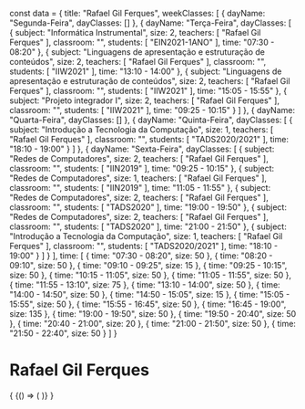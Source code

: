 const data = {
  title: "Rafael Gil Ferques",
  weekClasses: [
    {
      dayName: "Segunda-Feira",
      dayClasses: []
    },
    {
      dayName: "Terça-Feira",
      dayClasses: [
        {
          subject: "Informática Instrumental",
          size: 2,
          teachers: [
            "Rafael Gil Ferques"
          ],
          classroom: "",
          students: [
            "EIN2021-1ANO"
          ],
          time: "07:30 - 08:20"
        },
        {
          subject: "Linguagens de apresentação e estruturação de conteúdos",
          size: 2,
          teachers: [
            "Rafael Gil Ferques"
          ],
          classroom: "",
          students: [
            "IIW2021"
          ],
          time: "13:10 - 14:00"
        },
        {
          subject: "Linguagens de apresentação e estruturação de conteúdos",
          size: 2,
          teachers: [
            "Rafael Gil Ferques"
          ],
          classroom: "",
          students: [
            "IIW2021"
          ],
          time: "15:05 - 15:55"
        },
        {
          subject: "Projeto integrador I",
          size: 2,
          teachers: [
            "Rafael Gil Ferques"
          ],
          classroom: "",
          students: [
            "IIW2021"
          ],
          time: "09:25 - 10:15"
        }
      ]
    },
    {
      dayName: "Quarta-Feira",
      dayClasses: []
    },
    {
      dayName: "Quinta-Feira",
      dayClasses: [
        {
          subject: "Introdução a Tecnologia da Computação",
          size: 1,
          teachers: [
            "Rafael Gil Ferques"
          ],
          classroom: "",
          students: [
            "TADS2020/2021"
          ],
          time: "18:10 - 19:00"
        }
      ]
    },
    {
      dayName: "Sexta-Feira",
      dayClasses: [
        {
          subject: "Redes de Computadores",
          size: 2,
          teachers: [
            "Rafael Gil Ferques"
          ],
          classroom: "",
          students: [
            "IIN2019"
          ],
          time: "09:25 - 10:15"
        },
        {
          subject: "Redes de Computadores",
          size: 1,
          teachers: [
            "Rafael Gil Ferques"
          ],
          classroom: "",
          students: [
            "IIN2019"
          ],
          time: "11:05 - 11:55"
        },
        {
          subject: "Redes de Computadores",
          size: 2,
          teachers: [
            "Rafael Gil Ferques"
          ],
          classroom: "",
          students: [
            "TADS2020"
          ],
          time: "19:00 - 19:50"
        },
        {
          subject: "Redes de Computadores",
          size: 2,
          teachers: [
            "Rafael Gil Ferques"
          ],
          classroom: "",
          students: [
            "TADS2020"
          ],
          time: "21:00 - 21:50"
        },
        {
          subject: "Introdução a Tecnologia da Computação",
          size: 1,
          teachers: [
            "Rafael Gil Ferques"
          ],
          classroom: "",
          students: [
            "TADS2020/2021"
          ],
          time: "18:10 - 19:00"
        }
      ]
    }
  ],
  time: [
    {
      time: "07:30 - 08:20",
      size: 50
    },
    {
      time: "08:20 - 09:10",
      size: 50
    },
    {
      time: "09:10 - 09:25",
      size: 15
    },
    {
      time: "09:25 - 10:15",
      size: 50
    },
    {
      time: "10:15 - 11:05",
      size: 50
    },
    {
      time: "11:05 - 11:55",
      size: 50
    },
    {
      time: "11:55 - 13:10",
      size: 75
    },
    {
      time: "13:10 - 14:00",
      size: 50
    },
    {
      time: "14:00 - 14:50",
      size: 50
    },
    {
      time: "14:50 - 15:05",
      size: 15
    },
    {
      time: "15:05 - 15:55",
      size: 50
    },
    {
      time: "15:55 - 16:45",
      size: 50
    },
    {
      time: "16:45 - 19:00",
      size: 135
    },
    {
      time: "19:00 - 19:50",
      size: 50
    },
    {
      time: "19:50 - 20:40",
      size: 50
    },
    {
      time: "20:40 - 21:00",
      size: 20
    },
    {
      time: "21:00 - 21:50",
      size: 50
    },
    {
      time: "21:50 - 22:40",
      size: 50
    }
  ]
}

# Rafael Gil Ferques

<div>
  {
    <BrowserOnly>
      {() => (
        <Grid
          title={data.title}
          weekClasses={data.weekClasses}
          time={data.time}
        />
      )}
    </BrowserOnly>
  }
</div>
